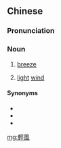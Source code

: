 {{also|轻风}}
==Chinese==
{{zh-forms|s=轻风}}

===Pronunciation===
{{zh-pron
|m=qīngfēng
|cat=n
}}

===Noun===
{{zh-noun}}

# [[breeze]]
# {{lb|zh|meteorology}} [[light]] [[wind]]

====Synonyms====
* {{zh-l|和風}}
* {{zh-l|清風}}
* {{zh-l|微風}}

[[mg:輕風]]
